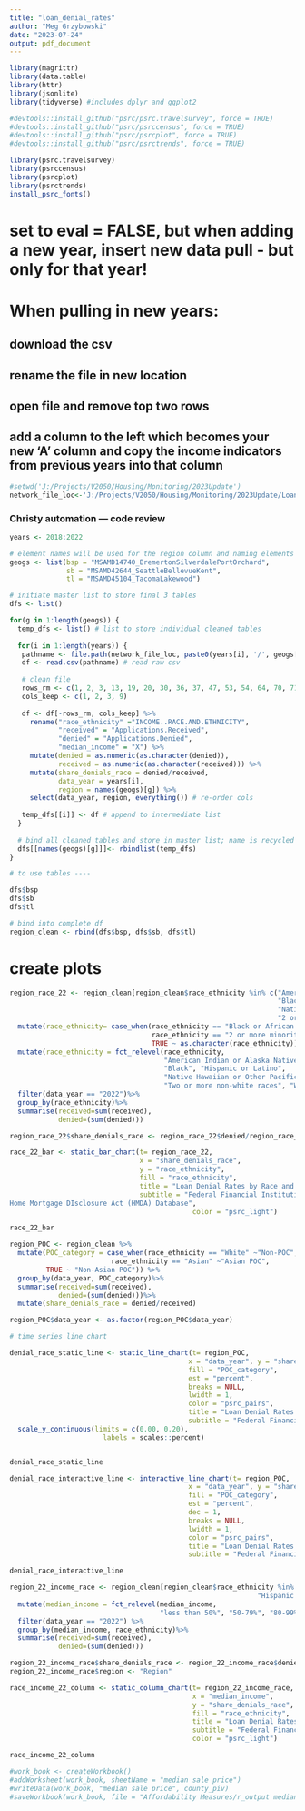 ```yaml
---
title: "loan_denial_rates"
author: "Meg Grzybowski"
date: "2023-07-24"
output: pdf_document
---
```


```r

library(magrittr)
library(data.table)
library(httr)
library(jsonlite)
library(tidyverse) #includes dplyr and ggplot2

#devtools::install_github("psrc/psrc.travelsurvey", force = TRUE)
#devtools::install_github("psrc/psrccensus", force = TRUE)
#devtools::install_github("psrc/psrcplot", force = TRUE)
#devtools::install_github("psrc/psrctrends", force = TRUE)

library(psrc.travelsurvey)
library(psrccensus)
library(psrcplot)
library(psrctrends)
install_psrc_fonts()
```

# set to eval = FALSE, but when adding a new year, insert new data pull - but only for that year!

# When pulling in new years:

## download the csv
## rename the file in new location
## open file and remove top two rows
## add a column to the left which becomes your new 'A' column and copy the income indicators from previous years into that column

```r
#setwd('J:/Projects/V2050/Housing/Monitoring/2023Update')
network_file_loc<-'J:/Projects/V2050/Housing/Monitoring/2023Update/Loan Denials- FFIEC'
```

### Christy automation --- code review

```r

years <- 2018:2022

# element names will be used for the region column and naming elements in master list. Adjust here.
geogs <- list(bsp = "MSAMD14740_BremertonSilverdalePortOrchard",
              sb = "MSAMD42644_SeattleBellevueKent", 
              tl = "MSAMD45104_TacomaLakewood")

# initiate master list to store final 3 tables
dfs <- list()

for(g in 1:length(geogs)) {
  temp_dfs <- list() # list to store individual cleaned tables
  
  for(i in 1:length(years)) {
   pathname <- file.path(network_file_loc, paste0(years[i], '/', geogs[g], years[i], ".csv"))
   df <- read.csv(pathname) # read raw csv
   
   # clean file
   rows_rm <- c(1, 2, 3, 13, 19, 20, 30, 36, 37, 47, 53, 54, 64, 70, 71, 81)
   cols_keep <- c(1, 2, 3, 9) 
   
   df <- df[-rows_rm, cols_keep] %>% 
     rename("race_ethnicity" ="INCOME..RACE.AND.ETHNICITY",
            "received" = "Applications.Received", 
            "denied" = "Applications.Denied",
            "median_income" = "X") %>% 
     mutate(denied = as.numeric(as.character(denied)),
            received = as.numeric(as.character(received))) %>% 
     mutate(share_denials_race = denied/received,
            data_year = years[i],
            region = names(geogs)[g]) %>% 
     select(data_year, region, everything()) # re-order cols
   
   temp_dfs[[i]] <- df # append to intermediate list
  }
  
  # bind all cleaned tables and store in master list; name is recycled from geogs element names.
  dfs[[names(geogs)[g]]]<- rbindlist(temp_dfs) 
}

# to use tables ----

dfs$bsp
dfs$sb
dfs$tl

# bind into complete df
region_clean <- rbind(dfs$bsp, dfs$sb, dfs$tl)
```

# create plots

```r

region_race_22 <- region_clean[region_clean$race_ethnicity %in% c("American Indian or Alaska Native", "Asian",
                                                                  "Black or African American", "Hispanic or Latino",
                                                                  "Native Hawaiian or Other Pacific Islander",
                                                                  "2 or more minority races", "White"), ] %>%
  mutate(race_ethnicity= case_when(race_ethnicity == "Black or African American" ~ "Black",
                                   race_ethnicity == "2 or more minority races" ~ "Two or more non-white races",
                                   TRUE ~ as.character(race_ethnicity))) %>%
  mutate(race_ethnicity = fct_relevel(race_ethnicity, 
                                      "American Indian or Alaska Native", "Asian",
                                      "Black", "Hispanic or Latino",
                                      "Native Hawaiian or Other Pacific Islander",
                                      "Two or more non-white races", "White")) %>%
  filter(data_year == "2022")%>%
  group_by(race_ethnicity)%>%
  summarise(received=sum(received),
            denied=(sum(denied)))

region_race_22$share_denials_race <- region_race_22$denied/region_race_22$received

race_22_bar <- static_bar_chart(t= region_race_22,
                                x = "share_denials_race",
                                y = "race_ethnicity",
                                fill = "race_ethnicity",
                                title = "Loan Denial Rates by Race and Ethnicity (2022)",
                                subtitle = "Federal Financial Institutions Examination Council (FFIEC), 
Home Mortgage DIsclosure Act (HMDA) Database",
                                             color = "psrc_light")

race_22_bar
```

```r

region_POC <- region_clean %>% 
  mutate(POC_category = case_when(race_ethnicity == "White" ~"Non-POC",
                         race_ethnicity == "Asian" ~"Asian POC",
         TRUE ~ "Non-Asian POC")) %>%
  group_by(data_year, POC_category)%>%
  summarise(received=sum(received),
            denied=(sum(denied)))%>%
  mutate(share_denials_race = denied/received)

region_POC$data_year <- as.factor(region_POC$data_year)

# time series line chart

denial_race_static_line <- static_line_chart(t= region_POC,
                                            x = "data_year", y = "share_denials_race",
                                            fill = "POC_category",
                                            est = "percent",
                                            breaks = NULL,
                                            lwidth = 1,
                                            color = "psrc_pairs",
                                            title = "Loan Denial Rates by Race and Ethnicity (2018-2022)",
                                            subtitle = "Federal Financial Institutions Examination Council (FFIEC), HMDA Database") +
  scale_y_continuous(limits = c(0.00, 0.20),
                       labels = scales::percent)


denial_race_static_line

denial_race_interactive_line <- interactive_line_chart(t= region_POC,
                                            x = "data_year", y = "share_denials_race",
                                            fill = "POC_category",
                                            est = "percent",
                                            dec = 1,
                                            breaks = NULL,
                                            lwidth = 1,
                                            color = "psrc_pairs",
                                            title = "Loan Denial Rates by Race and Ethnicity (2018-2022)",
                                            subtitle = "Federal Financial Institutions Examination Council (FFIEC),  HMDA Database")

denial_race_interactive_line

```

```r

region_22_income_race <- region_clean[region_clean$race_ethnicity %in% c("White", "Asian","Black or African American",
                                                             "Hispanic or Latino"), ] %>%
  mutate(median_income = fct_relevel(median_income, 
                                     "less than 50%", "50-79%", "80-99%", "100-119%", "120% or more")) %>%
  filter(data_year == "2022") %>%
  group_by(median_income, race_ethnicity)%>%
  summarise(received=sum(received),
            denied=(sum(denied)))

region_22_income_race$share_denials_race <- region_22_income_race$denied/region_22_income_race$received
region_22_income_race$region <- "Region"

race_income_22_column <- static_column_chart(t= region_22_income_race,
                                             x = "median_income",
                                             y = "share_denials_race",
                                             fill = "race_ethnicity",
                                             title = "Loan Denial Rates by Income Bracket and Race/Ethnicity (2022)",
                                             subtitle = "Federal Financial Institutions Examination Council (FFIEC), HMDA Database",
                                             color = "psrc_light")

race_income_22_column

```

```r

#work_book <- createWorkbook()
#addWorksheet(work_book, sheetName = "median sale price")
#writeData(work_book, "median sale price", county_piv)
#saveWorkbook(work_book, file = "Affordability Measures/r_output median_price_county.xlsx", overwrite = TRUE)

```
